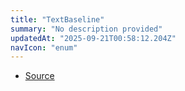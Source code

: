 ```yaml
---
title: "TextBaseline"
summary: "No description provided"
updatedAt: "2025-09-21T00:58:12.204Z"
navIcon: "enum"
---
```



<Table data={{ headers: [{"content":"Member","key":"member","sortable":true},{"content":"Type","key":"type","sortable":true}], rows: [["Alphabetic","'alphabetic'"],["Bottom","'bottom'"],["Hanging","'hanging'"],["Ideographic","'ideographic'"],["Middle","'middle'"],["Top","'top'"]] }} />


- [Source](https://github.com/NMMTY/LazyCanvas/blob/1d5786684b8ca8d543a4533b2b64f8d093b1e426/packages/lazycanvas/src/types/enum.ts#L52)